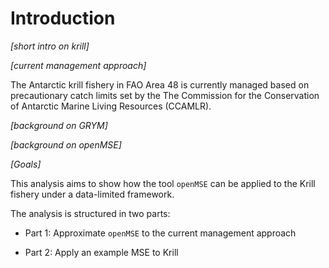 # Introduction {.unnumbered}

*[short intro on krill]*

*[current management approach]*

The Antarctic krill fishery in FAO Area 48 is currently managed based on
precautionary catch limits set by the The Commission for the Conservation of
Antarctic Marine Living Resources (CCAMLR).

*[background on GRYM]*

*[background on openMSE]*

*[Goals]*

This analysis aims to show how the tool `openMSE` can be applied to the Krill
fishery under a data-limited framework.

The analysis is structured in two parts:

   - Part 1: Approximate `openMSE` to the current management approach
   
   - Part 2: Apply an example MSE to Krill
